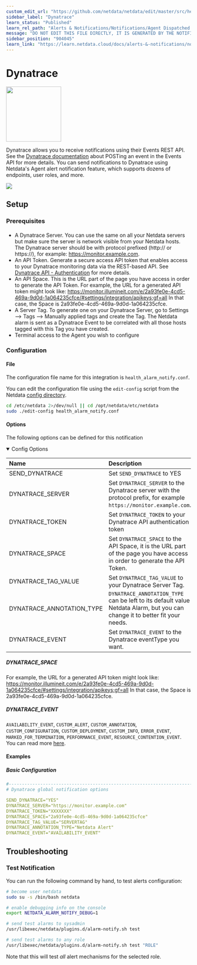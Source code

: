 ```yaml
---
custom_edit_url: "https://github.com/netdata/netdata/edit/master/src/health/notifications/dynatrace/metadata.yaml"
sidebar_label: "Dynatrace"
learn_status: "Published"
learn_rel_path: "Alerts & Notifications/Notifications/Agent Dispatched Notifications"
message: "DO NOT EDIT THIS FILE DIRECTLY, IT IS GENERATED BY THE NOTIFICATION'S metadata.yaml FILE"
sidebar_position: "904045"
learn_link: "https://learn.netdata.cloud/docs/alerts-&-notifications/notifications/agent-dispatched-notifications/dynatrace"
---
```



# Dynatrace


<img src="https://netdata.cloud/img/dynatrace.svg" width="150"/>


Dynatrace allows you to receive notifications using their Events REST API. See the [Dynatrace documentation](https://www.dynatrace.com/support/help/dynatrace-api/environment-api/events-v2/post-event) about POSTing an event in the Events API for more details.
You can send notifications to Dynatrace using Netdata's Agent alert notification feature, which supports dozens of endpoints, user roles, and more.



<img src="https://img.shields.io/badge/maintained%20by-Netdata-%2300ab44" />

## Setup

### Prerequisites

#### 

- A Dynatrace Server. You can use the same on all your Netdata servers but make sure the server is network visible from your Netdata hosts. The Dynatrace server should be with protocol prefixed (http:// or https://), for example: https://monitor.example.com.
- An API Token. Generate a secure access API token that enables access to your Dynatrace monitoring data via the REST-based API. See [Dynatrace API - Authentication](https://www.dynatrace.com/support/help/extend-dynatrace/dynatrace-api/basics/dynatrace-api-authentication/) for more details.
- An API Space. This is the URL part of the page you have access in order to generate the API Token. For example, the URL for a generated API token might look like: https://monitor.illumineit.com/e/2a93fe0e-4cd5-469a-9d0d-1a064235cfce/#settings/integration/apikeys;gf=all In that case, the Space is 2a93fe0e-4cd5-469a-9d0d-1a064235cfce.
- A Server Tag. To generate one on your Dynatrace Server, go to Settings --> Tags --> Manually applied tags and create the Tag. The Netdata alarm is sent as a Dynatrace Event to be correlated with all those hosts tagged with this Tag you have created.
- Terminal access to the Agent you wish to configure



### Configuration

#### File

The configuration file name for this integration is `health_alarm_notify.conf`.


You can edit the configuration file using the `edit-config` script from the
Netdata [config directory](/docs/netdata-agent/configuration#the-netdata-config-directory).

```bash
cd /etc/netdata 2>/dev/null || cd /opt/netdata/etc/netdata
sudo ./edit-config health_alarm_notify.conf
```
#### Options

The following options can be defined for this notification

<details open><summary>Config Options</summary>

| Name | Description | Default | Required |
|:----|:-----------|:-------|:--------:|
| SEND_DYNATRACE | Set `SEND_DYNATRACE` to YES | YES | yes |
| DYNATRACE_SERVER | Set `DYNATRACE_SERVER` to the Dynatrace server with the protocol prefix, for example `https://monitor.example.com`. |  | yes |
| DYNATRACE_TOKEN | Set `DYNATRACE_TOKEN` to your Dynatrace API authentication token |  | yes |
| DYNATRACE_SPACE | Set `DYNATRACE_SPACE` to the API Space, it is the URL part of the page you have access in order to generate the API Token. |  | yes |
| DYNATRACE_TAG_VALUE | Set `DYNATRACE_TAG_VALUE` to your Dynatrace Server Tag. |  | yes |
| DYNATRACE_ANNOTATION_TYPE | `DYNATRACE_ANNOTATION_TYPE` can be left to its default value Netdata Alarm, but you can change it to better fit your needs. | Netdata Alarm | no |
| DYNATRACE_EVENT | Set `DYNATRACE_EVENT` to the Dynatrace eventType you want. | Netdata Alarm | no |

##### DYNATRACE_SPACE

For example, the URL for a generated API token might look like: https://monitor.illumineit.com/e/2a93fe0e-4cd5-469a-9d0d-1a064235cfce/#settings/integration/apikeys;gf=all In that case, the Space is 2a93fe0e-4cd5-469a-9d0d-1a064235cfce.


##### DYNATRACE_EVENT

`AVAILABILITY_EVENT`, `CUSTOM_ALERT`, `CUSTOM_ANNOTATION`, `CUSTOM_CONFIGURATION`, `CUSTOM_DEPLOYMENT`, `CUSTOM_INFO`, `ERROR_EVENT`,
`MARKED_FOR_TERMINATION`, `PERFORMANCE_EVENT`, `RESOURCE_CONTENTION_EVENT`.
You can read more [here](https://www.dynatrace.com/support/help/dynatrace-api/environment-api/events-v2/post-event#request-body-objects).


</details>

#### Examples

##### Basic Configuration



```yaml
#------------------------------------------------------------------------------
# Dynatrace global notification options

SEND_DYNATRACE="YES"
DYNATRACE_SERVER="https://monitor.example.com"
DYNATRACE_TOKEN="XXXXXXX"
DYNATRACE_SPACE="2a93fe0e-4cd5-469a-9d0d-1a064235cfce"
DYNATRACE_TAG_VALUE="SERVERTAG"
DYNATRACE_ANNOTATION_TYPE="Netdata Alert"
DYNATRACE_EVENT="AVAILABILITY_EVENT"

```


## Troubleshooting

### Test Notification

You can run the following command by hand, to test alerts configuration:

```bash
# become user netdata
sudo su -s /bin/bash netdata

# enable debugging info on the console
export NETDATA_ALARM_NOTIFY_DEBUG=1

# send test alarms to sysadmin
/usr/libexec/netdata/plugins.d/alarm-notify.sh test

# send test alarms to any role
/usr/libexec/netdata/plugins.d/alarm-notify.sh test "ROLE"
```

Note that this will test _all_ alert mechanisms for the selected role.


